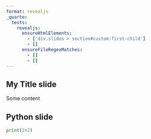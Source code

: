 ```yaml
---
format: revealjs
_quarto:
  tests:
    revealjs:
      ensureHtmlElements:
        - ['div.slides > section#custom:first-child']
        - []
      ensureFileRegexMatches:
        - [] 
        - []
---
```


## My Title slide {#custom .center}

Some content


## Python slide

```python
print(2+2)
```

